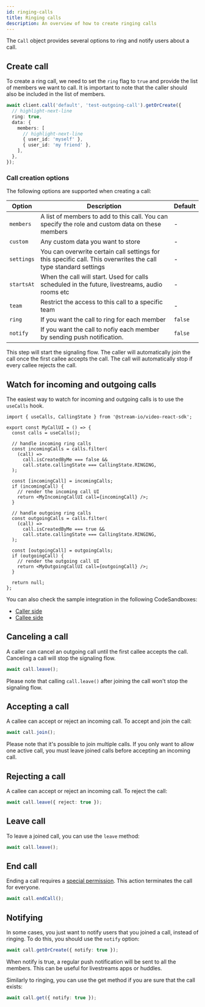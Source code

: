 ```yaml
---
id: ringing-calls
title: Ringing calls
description: An overview of how to create ringing calls
---
```


The `Call` object provides several options to ring and notify users about a call.

## Create call

To create a ring call, we need to set the `ring` flag to `true` and provide the list of members we want to call.
It is important to note that the caller should also be included in the list of members.

```typescript
await client.call('default', 'test-outgoing-call').getOrCreate({
  // highlight-next-line
  ring: true,
  data: {
    members: [
      // highlight-next-line
      { user_id: 'myself' },
      { user_id: 'my friend' },
    ],
  },
});
```

### Call creation options

The following options are supported when creating a call:

| Option     | Description                                                                                                     | Default |
| ---------- | --------------------------------------------------------------------------------------------------------------- | ------- |
| `members`  | A list of members to add to this call. You can specify the role and custom data on these members                | -       |
| `custom`   | Any custom data you want to store                                                                               | -       |
| `settings` | You can overwrite certain call settings for this specific call. This overwrites the call type standard settings | -       |
| `startsAt` | When the call will start. Used for calls scheduled in the future, livestreams, audio rooms etc                  | -       |
| `team`     | Restrict the access to this call to a specific team                                                             | -       |
| `ring`     | If you want the call to ring for each member                                                                    | `false` |
| `notify`   | If you want the call to nofiy each member by sending push notification.                                         | `false` |

This step will start the signaling flow.
The caller will automatically join the call once the first callee accepts the call.
The call will automatically stop if every callee rejects the call.

## Watch for incoming and outgoing calls

The easiest way to watch for incoming and outgoing calls is to use the `useCalls` hook.

```tsx
import { useCalls, CallingState } from '@stream-io/video-react-sdk';

export const MyCallUI = () => {
  const calls = useCalls();

  // handle incoming ring calls
  const incomingCalls = calls.filter(
    (call) =>
      call.isCreatedByMe === false &&
      call.state.callingState === CallingState.RINGING,
  );

  const [incomingCall] = incomingCalls;
  if (incomingCall) {
    // render the incoming call UI
    return <MyIncomingCallUI call={incomingCall} />;
  }

  // handle outgoing ring calls
  const outgoingCalls = calls.filter(
    (call) =>
      call.isCreatedByMe === true &&
      call.state.callingState === CallingState.RINGING,
  );

  const [outgoingCall] = outgoingCalls;
  if (outgoingCall) {
    // render the outgoing call UI
    return <MyOutgoingCallUI call={outgoingCall} />;
  }

  return null;
};
```

You can also check the sample integration in the following CodeSandboxes:

- [Caller side](https://codesandbox.io/s/stream-video-ringing-caller-x3twcw)
- [Callee side](https://codesandbox.io/s/stream-video-ringing-callee-28wssp)

## Canceling a call

A caller can cancel an outgoing call until the first callee accepts the call. Canceling a call will stop the signaling flow.

```typescript
await call.leave();
```

Please note that calling `call.leave()` after joining the call won't stop the signaling flow.

## Accepting a call

A callee can accept or reject an incoming call. To accept and join the call:

```typescript
await call.join();
```

Please note that it's possible to join multiple calls. If you only want to allow one active call, you must leave joined calls before accepting an incoming call.

## Rejecting a call

A callee can accept or reject an incoming call. To reject the call:

```typescript
await call.leave({ reject: true });
```

## Leave call

To leave a joined call, you can use the `leave` method:

```typescript
await call.leave();
```

## End call

Ending a call requires a [special permission](../../guides/permissions-and-moderation). This action terminates the call for everyone.

```typescript
await call.endCall();
```

## Notifying

In some cases, you just want to notify users that you joined a call, instead of ringing.
To do this, you should use the `notify` option:

```typescript
await call.getOrCreate({ notify: true });
```

When notify is true, a regular push notification will be sent to all the members.
This can be useful for livestreams apps or huddles.

Similarly to ringing, you can use the get method if you are sure that the call exists:

```typescript
await call.get({ notify: true });
```
